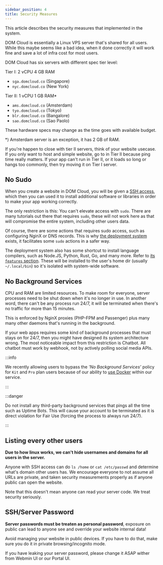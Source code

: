 ```yaml
---
sidebar_position: 4
title: Security Measures
---
```


This article describes the security measures that implemented in the system. 

DOM Cloud is essentially a Linux VPS server that's shared for all users. While this maybe seems like a bad idea, when it done correctly it will work fine and save a lot of infra cost for most users. 

DOM Cloud has six servers with different spec tier level:

Tier I: 2 vCPU 4 GB RAM
- `sga.domcloud.co` (Singapore)
- `nyc.domcloud.co` (New York)

Tier II: 1 vCPU 1 GB RAM*
- `ams.domcloud.co` (Amsterdam)
- `tyo.domcloud.co` (Tokyo)
- `blr.domcloud.co` (Bangalore)
- `sao.domcloud.co` (Sao Paolo)

These hardware specs may change as the time goes with available budget.

*) Amsterdam server is an exception, it has 2 GB of RAM.

If you're happen to close with tier II servers, think of your website usecase. If you only want to host and simple website, go to in Tier II because ping time really matters. If your app can't run in Tier II, or it loads so long or hangs too commonly, then try moving it on Tier I server.  

## No Sudo

When you create a website in DOM Cloud, you will be given a [SSH access](https://www.cloudflare.com/learning/access-management/what-is-ssh/), which then you can used it to install additional software or libraries in order to make your app working correctly.

The only restriction is this: You can't elevate access with `sudo`. There are many tutorials out there that requires `sudo`, these will not work here as that will compromise the entire system, including other users data.

Of course, there are some actions that requires sudo access, such as configuring NginX or DNS records. This is why [the deployment system](../features/deploy.mdx) exists, it facilitates some `sudo` actions in a safer way.

The deployment system also has some shortcut to install language compilers, such as Node.JS, Python, Rust, Go, and many more. Refer to [its `features` section](../features/deploy.mdx#features). These will be installed to the user's home dir (usually `~/.local/bin`) so it's isolated with system-wide software.

## No Background Services

CPU and RAM are limited resources. To make room for everyone, server processes need to be shut down when it's no longer in use. In another word, there can't be any process run 24/7, it will be terminated when there's no traffic for more than 15 minutes.

This is enforced by NginX proxies (PHP-FPM and Passenger) plus many many other daemons that's running in the background.

If your web apps requires some kind of background processes that must stays on for 24/7, then you might have designed its system architecture wrong. The most noticeable impact from this restriction is Chatbot. All chatbot must work by webhook, not by actively polling social media APIs.


:::info

We recently allowing users to bypass the *'No Background Services'* policy for `Kit` and `Pro` plan users because of our ability to [use Docker](../deployment/docker.mdx) within our service.

:::

:::danger

Do not install any third-party background services that pings all the time such as Uptime Bots. This will cause your account to be terminated as it is direct violation for Fair Use (forcing the process to always run 24/7).

:::

## Listing every other users

**Due to how linux works, we can't hide usernames and domains for all users in the server.**

Anyone with SSH access can do `ls /home` or `cat /etc/passwd` and determine what's domain other users has. We encourage everyone to not assume all URLs are private, and taken security measurements properly as if anyone public can open the website.

Note that this doesn't mean anyone can read your server code. We treat security seriously.

## SSH/Server Password 

**Server passwords must be treaten as personal password**, exposure on public can lead to anyone see and override your website internal data!

Avoid managing your website in public devices. If you have to do that, make sure you do it in private browsing/incognito mode.

If you have leaking your server password, please change it ASAP wither from Webmin UI or our Portal UI.
